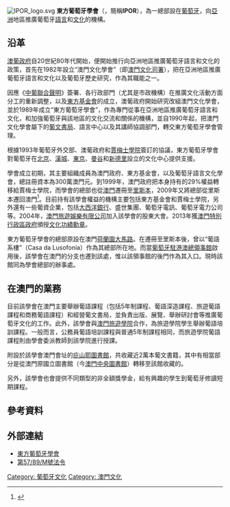 [[File:IPOR_logo.svg|thumb]]
'''東方葡萄牙學會'''（{{lang-pt|'''Instituto Português do Oriente'''}}，簡稱'''IPOR'''），為一總部設在[[葡萄牙|葡萄牙]]，向[[亞洲|亞洲]]地區推廣葡萄牙[[語言|語言]]和[[文化|文化]]的機構。

==沿革==
[[澳葡政府|澳葡政府]]自20世紀80年代開始，便開始推行向亞洲地區推廣葡萄牙語言和文化的政策，首先在1982年設立“澳門文化學會”（即[[澳門文化局|澳門文化司署]]），把在亞洲地區推廣葡萄牙語言和文化以及葡萄牙歷史研究，作為其職能之一。

因應《[[中葡聯合聲明|中葡聯合聲明]]》簽署、各行政部門（尤其是市政機構）在推廣文化活動方面分工的重新調整，以及[[東方基金會|東方基金會]]的成立，澳葡政府開始研究改組澳門文化學會，並於1989年成立“東方葡萄牙學會”，作為專門從事在亞洲地區推廣葡萄牙語言和文化，和加強葡萄牙與該地區的文化交流和關係的機構，並自1990年起，把澳門文化學會屬下的[[葡文書局|葡文書局]]、語言中心以及其講師協調部門，轉交東方葡萄牙學會管理。

根據1993年葡萄牙外交部、澳葡政府和[[賈梅士學院|賈梅士學院]]簽訂的協議，東方葡萄牙學會對葡萄牙在[[北京|北京]]、[[漢城|漢城]]、[[東京|東京]]、[[曼谷|曼谷]]和[[新德里|新德里]]設立的文化中心提供支援。

學會成立初期，其主要組織成員為澳門政府、東方基金會，以及葡萄牙語言文化學會，總註冊資本為300萬澳門元。到1999年，澳門政府把本身持有的29%權益轉移給賈梅士學院，而學會的總部也從[[澳門|澳門]]遷冊至[[里斯本|里斯本]]，2009年又將總部從里斯本遷回澳門<ref name="c01">{{Cite web |url=http://bo.io.gov.mo/bo/ii/2009/21/anotariais_cn.asp#298 |title=存档副本 |access-date=2009-05-27 |archive-date=2019-11-29 |archive-url=https://web.archive.org/web/20191129125549/https://bo.io.gov.mo/bo/ii/2009/21/anotariais_cn.asp#298 |dead-url=no }}</ref>。目前持有該學會權益的機構主要包括東方基金會和賈梅士學院，另外還有一些葡資企業，包括[[大西洋銀行|大西洋銀行]]、盛世集團、葡萄牙電訊、葡萄牙電力公司等。2004年，[[澳門旅遊娛樂有限公司|澳門旅遊娛樂有限公司]]加入該學會的股東大會。2013年獲[[澳門特別行政區政府|澳門特別行政區政府]]頒授[[文化功績勳章|文化功績勳章]]。

東方葡萄牙學會的總部原設在澳門[[荷蘭園大馬路|荷蘭園大馬路]]。在遷冊至里斯本後，曾以“葡語系樓”（Casa da Lusofonia）作為其總部所在地。而當[[葡萄牙駐港澳總領事館|葡萄牙駐港澳總領事館]]啟用後，該學會在澳門的分支也遷到該處，惟以該領事館的後門作為其入口。現時該館同為學會總部的辦事處。

==在澳門的業務==
目前該學會在澳門主要舉辦葡語課程（包括5年制課程、葡語深造課程、旅遊葡語課程和商務葡語課程）和經營葡文書局，並負責出版、展覽、舉辦研討會等推廣葡萄牙文化的工作。此外，該學會與[[澳門旅遊學院|澳門旅遊學院]]合作，為旅遊學院學生舉辦葡語培訓課程。一般而言，公務員葡語培訓課程與普通5年制課程相同，而旅遊學院葡語課程則由學會委派教師到該學院進行授課。

附設於該學會澳門會址的[[庇山耶圖書館|庇山耶圖書館]]，共收藏近2萬本葡文書籍，其中有相當部分是從澳門原國立圖書館（今[[澳門中央圖書館|澳門中央圖書館]]）轉移至該館收藏的。

另外，該學會也會提供不同類型的非全額獎學金，給有興趣的學生到葡萄牙修讀短期課程。

==參考資料==
<references />

==外部連結==
*[http://www.ipor.org.mo/ 東方葡萄牙學會] {{Wayback|url=http://www.ipor.org.mo/ |date=20080511194114 }}{{pt}}
*[https://web.archive.org/web/20070312075556/http://www.imprensa.macau.gov.mo/bo/i/89/37/declei57_cn.asp 第57/89/M號法令]

{{澳門公營機構}}

[[Category:_葡萄牙文化|Category: 葡萄牙文化]]
[[Category:_澳門文化|Category: 澳門文化]]